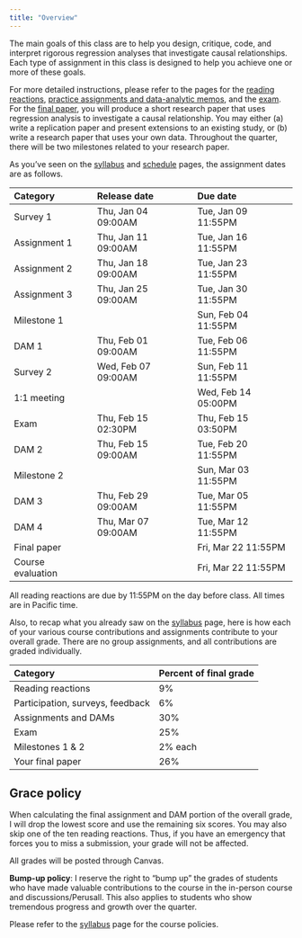 ```yaml
---
title: "Overview"
---
```


The main goals of this class are to help you design, critique, code, and interpret rigorous regression analyses that investigate causal relationships. Each type of assignment in this class is designed to help you achieve one or more of these goals.

For more detailed instructions, please refer to the pages for the [reading reactions](/assignment/weekly-check-in.qmd), [practice assignments and data-analytic memos](/assignment/dams.qmd), and the [exam](/assignment/exam.qmd). For the [final paper](/assignment/final-project.qmd), you will produce a short research paper that uses regression analysis to investigate a causal relationship. You may either (a) write a replication paper and present extensions to an existing study, or (b) write a research paper that uses your own data. Throughout the quarter, there will be two milestones related to your research paper. 

As you've seen on the [syllabus](/syllabus.qmd) and [schedule](/schedule.qmd) pages, the assignment dates are as follows.

| Category          | Release date         | Due date            |
|:------------------|:---------------------|:--------------------|
| Survey 1          | Thu, Jan 04 09:00AM  | Tue, Jan 09 11:55PM |
| Assignment 1      | Thu, Jan 11 09:00AM  | Tue, Jan 16 11:55PM |
| Assignment 2      | Thu, Jan 18 09:00AM  | Tue, Jan 23 11:55PM |
| Assignment 3      | Thu, Jan 25 09:00AM  | Tue, Jan 30 11:55PM |
| Milestone 1       |                      | Sun, Feb 04 11:55PM |
| DAM 1             | Thu, Feb 01 09:00AM  | Tue, Feb 06 11:55PM |
| Survey 2          | Wed, Feb 07 09:00AM  | Sun, Feb 11 11:55PM |
| 1:1 meeting       |                      | Wed, Feb 14 05:00PM |
| Exam              | Thu, Feb 15 02:30PM  | Thu, Feb 15 03:50PM |
| DAM 2             | Thu, Feb 15 09:00AM  | Tue, Feb 20 11:55PM |
| Milestone 2       |                      | Sun, Mar 03 11:55PM |
| DAM 3             | Thu, Feb 29 09:00AM  | Tue, Mar 05 11:55PM |
| DAM 4             | Thu, Mar 07 09:00AM  | Tue, Mar 12 11:55PM |
| Final paper       |                      | Fri, Mar 22 11:55PM |
| Course evaluation |                      | Fri, Mar 22 11:55PM |

All reading reactions are due by 11:55PM on the day before class. All times are in Pacific time.

Also, to recap what you already saw on the [syllabus](/syllabus.qmd) page, here is how each of your various course contributions and assignments contribute to your overall grade. There are no group assignments, and all contributions are graded individually.

| Category                           | Percent of final grade |
|:-----------------------------------|:-----------------------|
| Reading reactions                  | 9%                     |
| Participation, surveys, feedback   | 6%                     |
| Assignments and DAMs               | 30%                    |
| Exam                               | 25%                    |
| Milestones 1 & 2                   | 2% each                |
| Your final paper                   | 26%                    |

:::{.callout-note}
## Grace policy

When calculating the final assignment and DAM portion of the overall grade, I will drop the lowest score and use the remaining six scores. You may also skip one of the ten reading reactions. Thus, if you have an emergency that forces you to miss a submission, your grade will not be affected.

:::

All grades will be posted through Canvas. 

**Bump-up policy**: I reserve the right to "bump up" the grades of students who have made valuable contributions to the course in the in-person course and discussions/Perusall. This also applies to students who show tremendous progress and growth over the quarter. 

Please refer to the [syllabus](/syllabus.qmd) page for the course policies. 
